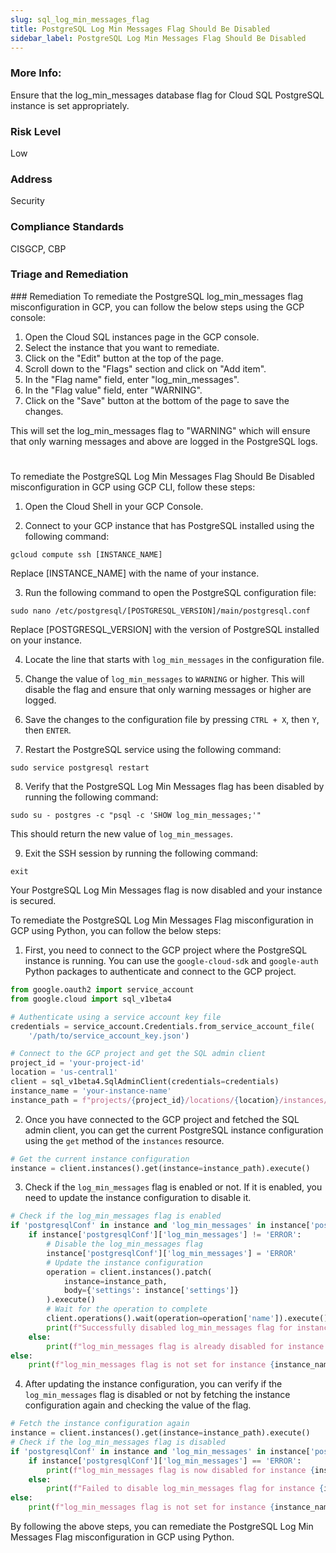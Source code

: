 ```yaml
---
slug: sql_log_min_messages_flag
title: PostgreSQL Log Min Messages Flag Should Be Disabled
sidebar_label: PostgreSQL Log Min Messages Flag Should Be Disabled
---
```


### More Info:

Ensure that the log_min_messages database flag for Cloud SQL PostgreSQL instance is set appropriately.

### Risk Level

Low

### Address

Security

### Compliance Standards

CISGCP, CBP

### Triage and Remediation
<Tabs>
<Tab title='Remediation'>
### Remediation

<AccordionGroup>
<Accordion title='Using Console' defaultOpen='true'>
To remediate the PostgreSQL log_min_messages flag misconfiguration in GCP, you can follow the below steps using the GCP console:

1. Open the Cloud SQL instances page in the GCP console.
2. Select the instance that you want to remediate.
3. Click on the "Edit" button at the top of the page.
4. Scroll down to the "Flags" section and click on "Add item".
5. In the "Flag name" field, enter "log_min_messages".
6. In the "Flag value" field, enter "WARNING".
7. Click on the "Save" button at the bottom of the page to save the changes.

This will set the log_min_messages flag to "WARNING" which will ensure that only warning messages and above are logged in the PostgreSQL logs.

#
</Accordion>

<Accordion title='Using CLI'>
To remediate the PostgreSQL Log Min Messages Flag Should Be Disabled misconfiguration in GCP using GCP CLI, follow these steps:

1. Open the Cloud Shell in your GCP Console.

2. Connect to your GCP instance that has PostgreSQL installed using the following command:
```
gcloud compute ssh [INSTANCE_NAME]
```
Replace [INSTANCE_NAME] with the name of your instance.

3. Run the following command to open the PostgreSQL configuration file:
```
sudo nano /etc/postgresql/[POSTGRESQL_VERSION]/main/postgresql.conf
```
Replace [POSTGRESQL_VERSION] with the version of PostgreSQL installed on your instance.

4. Locate the line that starts with `log_min_messages` in the configuration file.

5. Change the value of `log_min_messages` to `WARNING` or higher. This will disable the flag and ensure that only warning messages or higher are logged.

6. Save the changes to the configuration file by pressing `CTRL + X`, then `Y`, then `ENTER`.

7. Restart the PostgreSQL service using the following command:
```
sudo service postgresql restart
```

8. Verify that the PostgreSQL Log Min Messages flag has been disabled by running the following command:
```
sudo su - postgres -c "psql -c 'SHOW log_min_messages;'"
```
This should return the new value of `log_min_messages`.

9. Exit the SSH session by running the following command:
```
exit
```

Your PostgreSQL Log Min Messages flag is now disabled and your instance is secured.
</Accordion>

<Accordion title='Using Python'>
To remediate the PostgreSQL Log Min Messages Flag misconfiguration in GCP using Python, you can follow the below steps:

1. First, you need to connect to the GCP project where the PostgreSQL instance is running. You can use the `google-cloud-sdk` and `google-auth` Python packages to authenticate and connect to the GCP project. 

```python
from google.oauth2 import service_account
from google.cloud import sql_v1beta4

# Authenticate using a service account key file
credentials = service_account.Credentials.from_service_account_file(
    '/path/to/service_account_key.json')

# Connect to the GCP project and get the SQL admin client
project_id = 'your-project-id'
location = 'us-central1'
client = sql_v1beta4.SqlAdminClient(credentials=credentials)
instance_name = 'your-instance-name'
instance_path = f"projects/{project_id}/locations/{location}/instances/{instance_name}"
```

2. Once you have connected to the GCP project and fetched the SQL admin client, you can get the current PostgreSQL instance configuration using the `get` method of the `instances` resource.

```python
# Get the current instance configuration
instance = client.instances().get(instance=instance_path).execute()
```

3. Check if the `log_min_messages` flag is enabled or not. If it is enabled, you need to update the instance configuration to disable it. 

```python
# Check if the log_min_messages flag is enabled
if 'postgresqlConf' in instance and 'log_min_messages' in instance['postgresqlConf']:
    if instance['postgresqlConf']['log_min_messages'] != 'ERROR':
        # Disable the log_min_messages flag
        instance['postgresqlConf']['log_min_messages'] = 'ERROR'
        # Update the instance configuration
        operation = client.instances().patch(
            instance=instance_path,
            body={'settings': instance['settings']}
        ).execute()
        # Wait for the operation to complete
        client.operations().wait(operation=operation['name']).execute()
        print(f"Successfully disabled log_min_messages flag for instance {instance_name}")
    else:
        print(f"log_min_messages flag is already disabled for instance {instance_name}")
else:
    print(f"log_min_messages flag is not set for instance {instance_name}")
```

4. After updating the instance configuration, you can verify if the `log_min_messages` flag is disabled or not by fetching the instance configuration again and checking the value of the flag.

```python
# Fetch the instance configuration again
instance = client.instances().get(instance=instance_path).execute()
# Check if the log_min_messages flag is disabled
if 'postgresqlConf' in instance and 'log_min_messages' in instance['postgresqlConf']:
    if instance['postgresqlConf']['log_min_messages'] == 'ERROR':
        print(f"log_min_messages flag is now disabled for instance {instance_name}")
    else:
        print(f"Failed to disable log_min_messages flag for instance {instance_name}")
else:
    print(f"log_min_messages flag is not set for instance {instance_name}")
```

By following the above steps, you can remediate the PostgreSQL Log Min Messages Flag misconfiguration in GCP using Python.
</Accordion>

</AccordionGroup>
</Tab>
</Tabs>


